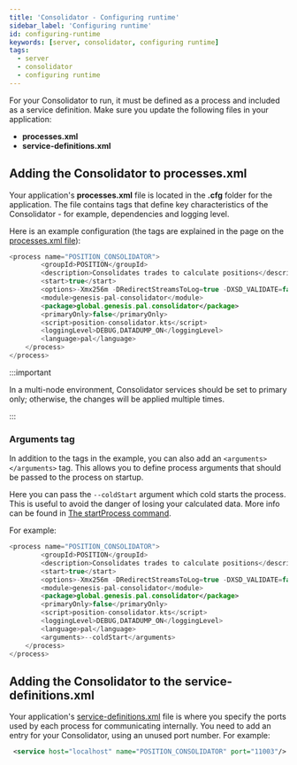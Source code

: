 ```yaml
---
title: 'Consolidator - Configuring runtime'
sidebar_label: 'Configuring runtime'
id: configuring-runtime
keywords: [server, consolidator, configuring runtime]
tags:
  - server
  - consolidator
  - configuring runtime
---
```


For your Consolidator to run, it must be defined as a process and included as a service definition. Make sure you update the following files in your application:

- **processes.xml**
- **service-definitions.xml**



## Adding the Consolidator to processes.xml

Your application's **processes.xml** file is located in the **.cfg** folder for the application. The file contains tags that define key characteristics of the Consolidator - for example, dependencies and logging level. 

Here is an example configuration (the tags are explained in the page on the [processes.xml file](../../../server/configuring-runtime/processes/)):
 

```kotlin
<process name="POSITION_CONSOLIDATOR">
        <groupId>POSITION</groupId>
        <description>Consolidates trades to calculate positions</description>
        <start>true</start>
        <options>-Xmx256m -DRedirectStreamsToLog=true -DXSD_VALIDATE=false -XX:MaxHeapFreeRatio=70 -XX:MinHeapFreeRatio=30 -XX:+UseG1GC -XX:+UseStringDeduplication -XX:OnOutOfMemoryError="handleOutOfMemoryError.sh %p"</options>
        <module>genesis-pal-consolidator</module>
        <package>global.genesis.pal.consolidator</package>
        <primaryOnly>false</primaryOnly>
        <script>position-consolidator.kts</script>
        <loggingLevel>DEBUG,DATADUMP_ON</loggingLevel>
        <language>pal</language>
    </process>
</process>
```
:::important

In a multi-node environment, Consolidator services should be set to primary only; otherwise, the changes will be applied
multiple times.

:::

### Arguments tag

In addition to the tags in the example, you can also add an `<arguments></arguments>` tag. This allows you to define process arguments that should be passed
to the process on startup.

Here you can pass the `--coldStart` argument which cold starts the process. This is useful to avoid the danger of losing your calculated data. More info can be found in [The startProcess command](./02_basics.mdx/#the-startprocess-command-cold-start).

For example:

```kotlin
<process name="POSITION_CONSOLIDATOR">
        <groupId>POSITION</groupId>
        <description>Consolidates trades to calculate positions</description>
        <start>true</start>
        <options>-Xmx256m -DRedirectStreamsToLog=true -DXSD_VALIDATE=false -XX:MaxHeapFreeRatio=70 -XX:MinHeapFreeRatio=30 -XX:+UseG1GC -XX:+UseStringDeduplication -XX:OnOutOfMemoryError="handleOutOfMemoryError.sh %p"</options>
        <module>genesis-pal-consolidator</module>
        <package>global.genesis.pal.consolidator</package>
        <primaryOnly>false</primaryOnly>
        <script>position-consolidator.kts</script>
        <loggingLevel>DEBUG,DATADUMP_ON</loggingLevel>
        <language>pal</language>
        <arguments>--coldStart</arguments>
    </process>
</process>
```

## Adding the Consolidator to the service-definitions.xml

Your application's [service-definitions.xml](../../../server/configuring-runtime/service-definitions) file is where you specify the ports used by each process for communicating internally. You need to add an entry for your Consolidator, using an unused port number. For example:

```xml
 <service host="localhost" name="POSITION_CONSOLIDATOR" port="11003"/>
```
